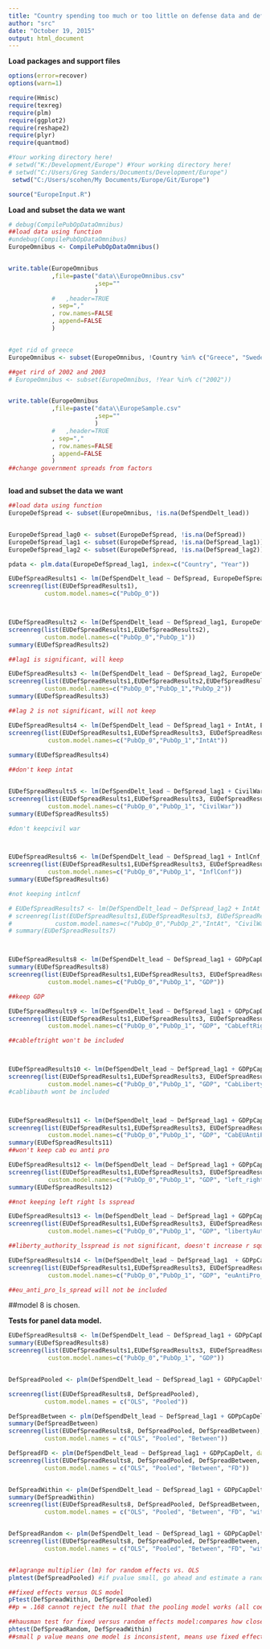 ```yaml
---
title: "Country spending too much or too little on defense data and defense spending"
author: "src"
date: "October 19, 2015"
output: html_document
---
```


**Load packages and support files**
```r
options(error=recover)
options(warn=1)

require(Hmisc)
require(texreg)
require(plm)
require(ggplot2)
require(reshape2)
require(plyr)
require(quantmod)

#Your working directory here!
# setwd("K:/Development/Europe") #Your working directory here!
# setwd("C:/Users/Greg Sanders/Documents/Development/Europe")
 setwd("C:/Users/scohen/My Documents/Europe/Git/Europe")

source("EuropeInput.R")

```


**Load and subset the data we want**
```r


# debug(CompilePubOpDataOmnibus)
##load data using function
#undebug(CompilePubOpDataOmnibus)
EuropeOmnibus <- CompilePubOpDataOmnibus()


write.table(EuropeOmnibus
            ,file=paste("data\\EuropeOmnibus.csv"
                        ,sep=""
                        )
            #   ,header=TRUE
            , sep=","
            , row.names=FALSE
            , append=FALSE
            )


#get rid of greece
EuropeOmnibus <- subset(EuropeOmnibus, !Country %in% c("Greece", "Sweden","Russia","United States"))

##get rird of 2002 and 2003
# EuropeOmnibus <- subset(EuropeOmnibus, !Year %in% c("2002"))


write.table(EuropeOmnibus
            ,file=paste("data\\EuropeSample.csv"
                        ,sep=""
                        )
            #   ,header=TRUE
            , sep=","
            , row.names=FALSE
            , append=FALSE
            )
##change government spreads from factors



```


**load and subset the data we want**
```r

##load data using function
EuropeDefSpread <- subset(EuropeOmnibus, !is.na(DefSpendDelt_lead))


EuropeDefSpread_lag0 <- subset(EuropeDefSpread, !is.na(DefSpread))
EuropeDefSpread_lag1 <- subset(EuropeDefSpread, !is.na(DefSpread_lag1))
EuropeDefSpread_lag2 <- subset(EuropeDefSpread, !is.na(DefSpread_lag2))

pdata <- plm.data(EuropeDefSpread_lag1, index=c("Country", "Year"))

```



``` r

EUDefSpreadResults1 <- lm(DefSpendDelt_lead ~ DefSpread, EuropeDefSpread_lag0) 
screenreg(list(EUDefSpreadResults1),
          custom.model.names=c("PubOp_0"))



EUDefSpreadResults2 <- lm(DefSpendDelt_lead ~ DefSpread_lag1, EuropeDefSpread_lag1) 
screenreg(list(EUDefSpreadResults1,EUDefSpreadResults2),
          custom.model.names=c("PubOp_0","PubOp_1"))
summary(EUDefSpreadResults2)

##lag1 is significant, will keep 

EUDefSpreadResults3 <- lm(DefSpendDelt_lead ~ DefSpread_lag2, EuropeDefSpread_lag2) 
screenreg(list(EUDefSpreadResults1,EUDefSpreadResults2,EUDefSpreadResults3),
          custom.model.names=c("PubOp_0","PubOp_1","PubOp_2"))
summary(EUDefSpreadResults3)

##lag 2 is not significant, will not keep

EUDefSpreadResults4 <- lm(DefSpendDelt_lead ~ DefSpread_lag1 + IntAt, EuropeDefSpread_lag1)
screenreg(list(EUDefSpreadResults1,EUDefSpreadResults3, EUDefSpreadResults4),
           custom.model.names=c("PubOp_0","PubOp_1","IntAt"))
 
summary(EUDefSpreadResults4)

##don't keep intat


EUDefSpreadResults5 <- lm(DefSpendDelt_lead ~ DefSpread_lag1 + CivilWar, EuropeDefSpread_lag1)
screenreg(list(EUDefSpreadResults1,EUDefSpreadResults3, EUDefSpreadResults5),
           custom.model.names=c("PubOp_0","PubOp_1", "CivilWar"))
summary(EUDefSpreadResults5)

#don't keepcivil war



EUDefSpreadResults6 <- lm(DefSpendDelt_lead ~ DefSpread_lag1 + IntlCnf, EuropeDefSpread_lag1)
screenreg(list(EUDefSpreadResults1,EUDefSpreadResults3, EUDefSpreadResults6),
           custom.model.names=c("PubOp_0","PubOp_1", "InflConf"))
summary(EUDefSpreadResults6)

#not keeping intlcnf

# EUDefSpreadResults7 <- lm(DefSpendDelt_lead ~ DefSpread_lag2 + IntAt + CivilWar, EuropeDefSpread_lag2)
# screenreg(list(EUDefSpreadResults1,EUDefSpreadResults3, EUDefSpreadResults4, EUDefSpreadResults5, EUDefSpreadResults7),
#            custom.model.names=c("PubOp_0","PubOp_2","IntAt", "CivilWar", "Population"))
# summary(EUDefSpreadResults7)



EUDefSpreadResults8 <- lm(DefSpendDelt_lead ~ DefSpread_lag1 + GDPpCapDelt, EuropeDefSpread_lag1)
summary(EUDefSpreadResults8)
screenreg(list(EUDefSpreadResults1,EUDefSpreadResults3, EUDefSpreadResults8),
           custom.model.names=c("PubOp_0","PubOp_1", "GDP"))

##keep GDP

EUDefSpreadResults9 <- lm(DefSpendDelt_lead ~ DefSpread_lag1 + GDPpCapDelt + Cab_left_right, EuropeDefSpread_lag1)
screenreg(list(EUDefSpreadResults1,EUDefSpreadResults3, EUDefSpreadResults8, EUDefSpreadResults9),
           custom.model.names=c("PubOp_0","PubOp_1", "GDP", "CabLeftRight"))

##cableftright won't be included



EUDefSpreadResults10 <- lm(DefSpendDelt_lead ~ DefSpread_lag1 + GDPpCapDelt + Cab_liberty_authority, EuropeDefSpread_lag1)
screenreg(list(EUDefSpreadResults1,EUDefSpreadResults3, EUDefSpreadResults8, EUDefSpreadResults10),
           custom.model.names=c("PubOp_0","PubOp_1", "GDP", "CabLibertyAuth"))
#cablibauth wont be included



EUDefSpreadResults11 <- lm(DefSpendDelt_lead ~ DefSpread_lag1 + GDPpCapDelt + Cab_eu_anti_pro, EuropeDefSpread_lag1)
screenreg(list(EUDefSpreadResults1,EUDefSpreadResults3, EUDefSpreadResults8, EUDefSpreadResults11),
           custom.model.names=c("PubOp_0","PubOp_1", "GDP", "CabEUAntiPro"))
summary(EUDefSpreadResults11)
##won't keep cab eu anti pro

EUDefSpreadResults12 <- lm(DefSpendDelt_lead ~ DefSpread_lag1 + GDPpCapDelt + left_right_ls_spread, EuropeDefSpread_lag1)
screenreg(list(EUDefSpreadResults1,EUDefSpreadResults3, EUDefSpreadResults8, EUDefSpreadResults12),
           custom.model.names=c("PubOp_0","PubOp_1", "GDP", "left_right_lsSpread"))
summary(EUDefSpreadResults12)

##not keeping left right ls sspread

EUDefSpreadResults13 <- lm(DefSpendDelt_lead ~ DefSpread_lag1 + GDPpCapDelt + liberty_authority_ls_spread, EuropeDefSpread_lag1)
screenreg(list(EUDefSpreadResults1,EUDefSpreadResults3, EUDefSpreadResults8, EUDefSpreadResults13),
           custom.model.names=c("PubOp_0","PubOp_1", "GDP", "libertyAuth_lsSpread"))

##liberty_authority_lsspread is not significant, doesn't increase r squared and doens't affect the other veriables significantly

EUDefSpreadResults14 <- lm(DefSpendDelt_lead ~ DefSpread_lag1  + GDPpCapDelt + eu_anti_pro_ls_spread, EuropeDefSpread_lag1)
screenreg(list(EUDefSpreadResults1,EUDefSpreadResults3, EUDefSpreadResults8, EUDefSpreadResults14),
           custom.model.names=c("PubOp_0","PubOp_1", "GDP", "euAntiPro_lsSpread"))

##eu_anti_pro_ls_spread will not be included

```

##model 8 is chosen.

**Tests for panel data model.**

``` r

EUDefSpreadResults8 <- lm(DefSpendDelt_lead ~ DefSpread_lag1 + GDPpCapDelt, EuropeDefSpread_lag1)
summary(EUDefSpreadResults8)
screenreg(list(EUDefSpreadResults1,EUDefSpreadResults3, EUDefSpreadResults8),
           custom.model.names=c("PubOp_0","PubOp_1", "GDP"))


DefSpreadPooled <- plm(DefSpendDelt_lead ~ DefSpread_lag1 + GDPpCapDelt, data = pdata, model = "pooling")

screenreg(list(EUDefSpreadResults8, DefSpreadPooled),
          custom.model.names = c("OLS", "Pooled"))

DefSpreadBetween <- plm(DefSpendDelt_lead ~ DefSpread_lag1 + GDPpCapDelt, data = pdata, model = "between")
summary(DefSpreadBetween)
screenreg(list(EUDefSpreadResults8, DefSpreadPooled, DefSpreadBetween),
          custom.model.names = c("OLS", "Pooled", "Between"))

DefSpreadFD <- plm(DefSpendDelt_lead ~ DefSpread_lag1 + GDPpCapDelt, data = pdata, model = "fd") ##when variables don't vary from one year to the next, the variable is dropped because the first difference takes difference of the model averaged over time from the original model and for these variables the value would be 0.
screenreg(list(EUDefSpreadResults8, DefSpreadPooled, DefSpreadBetween, DefSpreadFD),
          custom.model.names = c("OLS", "Pooled", "Between", "FD"))


DefSpreadWithin <- plm(DefSpendDelt_lead ~ DefSpread_lag1 + GDPpCapDelt, data =  pdata, model = "within")
summary(DefSpreadWithin)
screenreg(list(EUDefSpreadResults8, DefSpreadPooled, DefSpreadBetween, DefSpreadFD, DefSpreadWithin),
          custom.model.names = c("OLS", "Pooled", "Between", "FD", "within"))


DefSpreadRandom <- plm(DefSpendDelt_lead ~ DefSpread_lag1 + GDPpCapDelt, data = pdata, model = "random")
screenreg(list(EUDefSpreadResults8, DefSpreadPooled, DefSpreadBetween, DefSpreadFD, DefSpreadWithin, DefSpreadRandom),
          custom.model.names = c("OLS", "Pooled", "Between", "FD", "within", "Random"))


##lagrange multiplier (lm) for random effects vs. OLS
plmtest(DefSpreadPooled) #if pvalue small, go ahead and estimate a random effects model. "alternative hypothesis, significant effects"

##fixed effects versus OLS model
pFtest(DefSpreadWithin, DefSpreadPooled)
##p = .168 cannot reject the null that the pooling model works (all coefficients for each country should be the same ever year) if p value low, supports the within model(accept alternative hypothesis: significant effects)

##hausman test for fixed versus random effects model:compares how close the coefficients of the model are:
phtest(DefSpreadRandom, DefSpreadWithin)
##small p value means one model is inconsistent, means use fixed effects model b/c that gives you consistent estimates.
```
